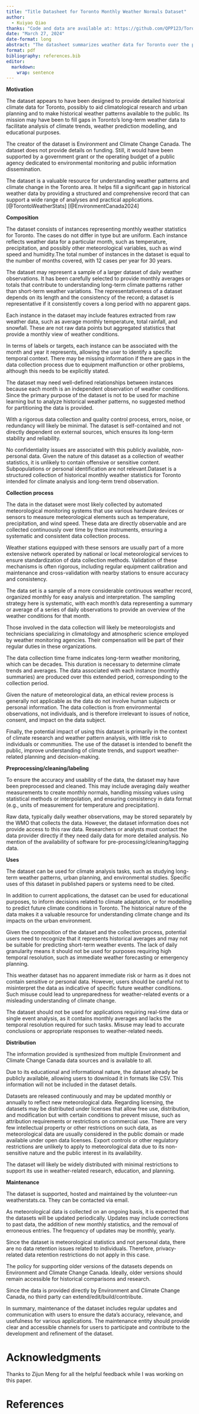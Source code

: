 ```yaml
---
title: "Title Datasheet for Toronto Monthly Weather Normals Dataset"
author: 
  - Kuiyao Qiao
thanks: "Code and data are available at: https://github.com/QPP123/Toronto-Monthly-Weather-Dataset"
date: "March 27, 2024"
date-format: long
abstract: "The datasheet summarizes weather data for Toronto over the past three decades. It documents the motivation for the dataset, its composition, the collection process and the proposed use.[@citeR]"
format: pdf
bibliography: references.bib
editor: 
  markdown: 
    wrap: sentence
---
```




**Motivation**

The dataset appears to have been designed to provide detailed historical climate data for Toronto, possibly to aid climatological research and urban planning and to make historical weather patterns available to the public. Its mission may have been to fill gaps in Toronto's long-term weather data to facilitate analysis of climate trends, weather prediction modelling, and educational purposes.

The creator of the dataset is Environment and Climate Change Canada. The dataset does not provide details on funding. Still, it would have been supported by a government grant or the operating budget of a public agency dedicated to environmental monitoring and public information dissemination.

The dataset is a valuable resource for understanding weather patterns and climate change in the Toronto area. It helps fill a significant gap in historical weather data by providing a structured and comprehensive record that can support a wide range of analyses and practical applications.[@TorontoWeatherStats] [@EnvironmentCanada2024]

**Composition**

The dataset consists of instances representing monthly weather statistics for Toronto. The cases do not differ in type but are uniform. Each instance reflects weather data for a particular month, such as temperature, precipitation, and possibly other meteorological variables, such as wind speed and humidity.The total number of instances in the dataset is equal to the number of months covered, with 12 cases per year for 30 years.

The dataset may represent a sample of a larger dataset of daily weather observations. It has been carefully selected to provide monthly averages or totals that contribute to understanding long-term climate patterns rather than short-term weather variations. The representativeness of a dataset depends on its length and the consistency of the record; a dataset is representative if it consistently covers a long period with no apparent gaps.

Each instance in the dataset may include features extracted from raw weather data, such as average monthly temperature, total rainfall, and snowfall. These are not raw data points but aggregated statistics that provide a monthly view of weather conditions.

In terms of labels or targets, each instance can be associated with the month and year it represents, allowing the user to identify a specific temporal context. There may be missing information if there are gaps in the data collection process due to equipment malfunction or other problems, although this needs to be explicitly stated.

The dataset may need well-defined relationships between instances because each month is an independent observation of weather conditions. Since the primary purpose of the dataset is not to be used for machine learning but to analyze historical weather patterns, no suggested method for partitioning the data is provided.

With a rigorous data collection and quality control process, errors, noise, or redundancy will likely be minimal. The dataset is self-contained and not directly dependent on external sources, which ensures its long-term stability and reliability.

No confidentiality issues are associated with this publicly available, non-personal data. Given the nature of this dataset as a collection of weather statistics, it is unlikely to contain offensive or sensitive content. Subpopulations or personal identification are not relevant.Dataset is a structured collection of historical monthly weather statistics for Toronto intended for climate analysis and long-term trend observation.

**Collection process**

The data in the dataset were most likely collected by automated meteorological monitoring systems that use various hardware devices or sensors to measure meteorological elements such as temperature, precipitation, and wind speed. These data are directly observable and are collected continuously over time by these instruments, ensuring a systematic and consistent data collection process.

Weather stations equipped with these sensors are usually part of a more extensive network operated by national or local meteorological services to ensure standardization of data collection methods. Validation of these mechanisms is often rigorous, including regular equipment calibration and maintenance and cross-validation with nearby stations to ensure accuracy and consistency.

The data set is a sample of a more considerable continuous weather record, organized monthly for easy analysis and interpretation. The sampling strategy here is systematic, with each month's data representing a summary or average of a series of daily observations to provide an overview of the weather conditions for that month.

Those involved in the data collection will likely be meteorologists and technicians specializing in climatology and atmospheric science employed by weather monitoring agencies. Their compensation will be part of their regular duties in these organizations.

The data collection time frame indicates long-term weather monitoring, which can be decades. This duration is necessary to determine climate trends and averages. The data associated with each instance (monthly summaries) are produced over this extended period, corresponding to the collection period.

Given the nature of meteorological data, an ethical review process is generally not applicable as the data do not involve human subjects or personal information. The data collection is from environmental observations, not individuals, and is therefore irrelevant to issues of notice, consent, and impact on the data subject.

Finally, the potential impact of using this dataset is primarily in the context of climate research and weather pattern analysis, with little risk to individuals or communities. The use of the dataset is intended to benefit the public, improve understanding of climate trends, and support weather-related planning and decision-making.

**Preprocessing/cleaning/labeling**

To ensure the accuracy and usability of the data, the dataset may have been preprocessed and cleaned. This may include averaging daily weather measurements to create monthly normals, handling missing values using statistical methods or interpolation, and ensuring consistency in data format (e.g., units of measurement for temperature and precipitation). 

Raw data, typically daily weather observations, may be stored separately by the WMO that collects the data. However, the dataset information does not provide access to this raw data. Researchers or analysts must contact the data provider directly if they need daily data for more detailed analysis.
No mention of the availability of software for pre-processing/cleaning/tagging data.

**Uses**

The dataset can be used for climate analysis tasks, such as studying long-term weather patterns, urban planning, and environmental studies. Specific uses of this dataset in published papers or systems need to be cited.

In addition to current applications, the dataset can be used for educational purposes, to inform decisions related to climate adaptation, or for modelling to predict future climate conditions in Toronto. The historical nature of the data makes it a valuable resource for understanding climate change and its impacts on the urban environment.

Given the composition of the dataset and the collection process, potential users need to recognize that it represents historical averages and may not be suitable for predicting short-term weather events. The lack of daily granularity means it should not be used for purposes requiring high temporal resolution, such as immediate weather forecasting or emergency planning.

This weather dataset has no apparent immediate risk or harm as it does not contain sensitive or personal data. However, users should be careful not to misinterpret the data as indicative of specific future weather conditions. Such misuse could lead to unpreparedness for weather-related events or a misleading understanding of climate change.

The dataset should not be used for applications requiring real-time data or single event analysis, as it contains monthly averages and lacks the temporal resolution required for such tasks. Misuse may lead to accurate conclusions or appropriate responses to weather-related needs.

**Distribution**

The information provided is synthesized from multiple Environment and Climate Change Canada data sources and is available to all.

Due to its educational and informational nature, the dataset already be publicly available, allowing users to download it in formats like CSV. This information will not be included in the dataset details.

Datasets are released continuously and may be updated monthly or annually to reflect new meteorological data. Regarding licensing, the datasets may be distributed under licenses that allow free use, distribution, and modification but with certain conditions to prevent misuse, such as attribution requirements or restrictions on commercial use. There are very few intellectual property or other restrictions on such data, as meteorological data are usually considered in the public domain or made available under open data licenses.
Export controls or other regulatory restrictions are unlikely to apply to meteorological data due to its non-sensitive nature and the public interest in its availability.

The dataset will likely be widely distributed with minimal restrictions to support its use in weather-related research, education, and planning. 

**Maintenance**

The dataset is supported, hosted and maintained by the volunteer-run weatherstats.ca. They can be contacted via email.

As meteorological data is collected on an ongoing basis, it is expected that the datasets will be updated periodically. Updates may include corrections to past data, the addition of new monthly statistics, and the removal of erroneous entries. The frequency of updates may be monthly, yearly.

Since the dataset is meteorological statistics and not personal data, there are no data retention issues related to individuals. Therefore, privacy-related data retention restrictions do not apply in this case.

The policy for supporting older versions of the datasets depends on Environment and Climate Change Canada. Ideally, older versions should remain accessible for historical comparisons and research.

Since the data is provided directly by Environment and Climate Change Canada, no third party can extend/edit/build/contribute.

In summary, maintenance of the dataset includes regular updates and communication with users to ensure the data's accuracy, relevance, and usefulness for various applications. The maintenance entity should provide clear and accessible channels for users to participate and contribute to the development and refinement of the dataset.

# Acknowledgments {.appendix} 

Thanks to Zijun Meng for all the helpful feedback while I was working on this paper.

\newpage

# References
